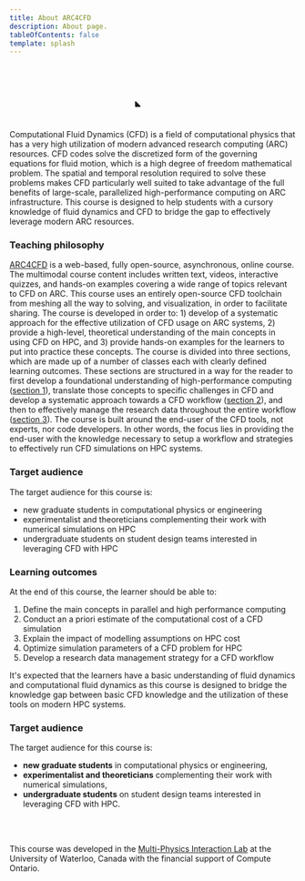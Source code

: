 ```yaml
---
title: About ARC4CFD
description: About page.
tableOfContents: false
template: splash
---
```


<p align="center">
<svg color='var(--sl-color-text-accent)' overflow='visible' viewbox='30 30 1024 1024' width='20%' height='auto' fill='none' stroke='var(--sl-color-text-accent)' stroke-width='52' opacity='1' stroke-linecap='round' stroke-linejoin='round' font-size='1em'><g><path d="M139.142 283.654C139.142 202.604 204.846 136.9 285.896 136.9L742.14 136.9C823.19 136.9 888.894 202.604 888.894 283.654L888.894 739.898C888.894 820.947 823.19 886.651 742.14 886.651L285.896 886.651C204.846 886.651 139.142 820.947 139.142 739.898L139.142 283.654Z"/><path d="M237.271 700.043C229.787 692.637 217.09 698.069 217.278 708.596L218.64 784.843C218.755 791.292 224.052 796.44 230.502 796.371L305.387 795.569C315.814 795.457 320.93 782.821 313.518 775.487L237.271 700.043Z" fill="currentColor" stroke="none"/><path d="M115.178 382.082L30.7625 382.103"/><path d="M994.98 379.767L910.565 379.788"/><path d="M648.316 113.056L648.541 28.641"/><path d="M646.106 996.981L645.925 912.566"/><path d="M113.435 511.754L29.0199 511.776"/><path d="M993.238 509.439L908.822 509.461"/><path d="M518.649 110.934L518.874 26.5193"/><path d="M516.431 995.484L516.25 911.069"/><path d="M115.178 646.078L30.7625 646.099"/><path d="M994.98 643.763L910.565 643.784"/><path d="M384.321 112.284L384.546 27.8692"/><path d="M382.111 997.481L381.93 913.066"/><path d="M227.041 294.661C227.041 294.661 329.102 298.693 429.094 345.016C529.086 391.338 545.237 440.185 627.009 479.951C708.78 519.717 800.995 510.956 800.995 510.956"/><path d="M227.041 509.439C227.041 509.439 333.509 509.439 412.85 537.621C505.166 570.411 548.113 593.164 645.925 607.993C727.659 620.385 800.995 619.42 800.995 619.42"/></g></svg></p>

Computational Fluid Dynamics (CFD) is a field of computational physics that has a very high utilization of modern advanced research computing (ARC) resources. CFD codes solve the discretized form of the governing equations for fluid motion, which is a high degree of freedom mathematical problem. The spatial and temporal resolution required to solve these problems makes CFD particularly well suited to take advantage of the full benefits of large-scale, parallelized high-performance computing on ARC infrastructure.  This course is designed to help students with a cursory knowledge of fluid dynamics and CFD to bridge the gap to effectively leverage modern ARC resources. 


### Teaching philosophy
[ARC4CFD](https://arc4cfd.github.io) is a web-based, fully open-source, asynchronous, online course. The multimodal course content includes written text, videos, interactive quizzes, and hands-on examples covering a wide range of topics relevant to CFD on ARC.  This course uses  an entirely open-source CFD toolchain from meshing all the way to solving, and visualization, in order to facilitate sharing.  The course is developed in order to:  1) develop of a systematic approach for the effective utilization of CFD usage on ARC systems,  2)  provide a high-level, theoretical understanding of the main concepts in using CFD on HPC, and 3)  provide hands-on examples for the learners to put into practice these concepts.  The course is divided into three sections, which are made up of a number of classes each with clearly defined learning outcomes. These sections are structured in a way for the reader to first develop a foundational understanding of high-performance computing ([section 1](https://arc4cfd.github.io/section1)), translate those concepts to specific challenges in CFD and develop a systematic approach towards a CFD workflow ([section 2](https://arc4cfd.github.io/section2)), and then to effectively manage the research data throughout the entire workflow ([section 3](https://arc4cfd.github.io/section3)). The course is built around the end-user of the CFD tools, not experts, nor code developers. In other words, the focus lies in providing the end-user with the knowledge necessary to setup a workflow and strategies to effectively run CFD simulations on HPC systems.  

### Target audience
The target audience for this course is:
- new graduate students in computational physics or engineering
- experimentalist and theoreticians complementing their work with numerical simulations on HPC
- undergraduate students on student design teams interested in leveraging CFD with HPC

### Learning outcomes
At the end of this course, the learner should be able to:
1. Define the main concepts in parallel and high performance computing
2. Conduct an a priori estimate of the computational cost of a CFD simulation
3. Explain the impact of modelling assumptions on HPC cost
4. Optimize simulation parameters of a CFD problem for HPC
5. Develop a research data management strategy for a CFD workflow


It's expected that the learners have a basic understanding of fluid dynamics and computational fluid dynamics as this course is designed to bridge the knowledge gap between basic CFD knowledge and the utilization of these tools on modern HPC systems. 

### Target audience
The target audience for this course is:
- **new graduate students** in computational physics or engineering, 
- **experimentalist and theoreticians** complementing their work with numerical simulations,
- **undergraduate students** on student design teams interested in leveraging CFD with HPC.


<br/>
<CardGrid>
  <LinkCard title="Return to main page" href="./about"/>
  <LinkCard title="Let's get started" href="./section1/part1"/>
</CardGrid>

<br/>



This course was developed in the [Multi-Physics Interaction Lab](https://www.mpilab.ca)  at the University of Waterloo, Canada with the financial support of Compute Ontario.